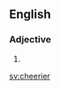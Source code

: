 ==English==

===Adjective===
{{head|en|adjective comparative form}}

# {{en-comparative of|cheery}}

[[sv:cheerier]]